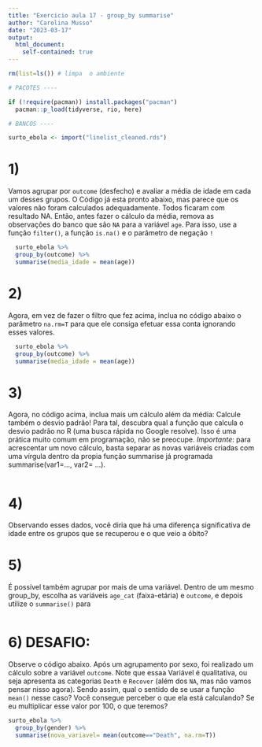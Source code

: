 ```yaml
---
title: "Exercicio aula 17 - group_by summarise"
author: "Carolina Musso"
date: "2023-03-17"
output:
  html_document:
    self-contained: true
---
```


```r
rm(list=ls()) # limpa  o ambiente

# PACOTES ----

if (!require(pacman)) install.packages("pacman")
  pacman::p_load(tidyverse, rio, here)

# BANCOS ----

surto_ebola <- import("linelist_cleaned.rds")

```

# 1) 
Vamos agrupar por `outcome` (desfecho) e avaliar a média de idade em cada um desses grupos. O Código já esta pronto abaixo, mas parece que os valores não foram calculados adequadamente.  Todos ficaram com resultado NA. Então, antes fazer o cálculo da média, remova as observações do banco que são `NA` para a variável `age`. Para isso, use a função `filter()`, a função `is.na()` e o parâmetro de negação `!`

```r
  surto_ebola %>% 
  group_by(outcome) %>% 
  summarise(media_idade = mean(age))
```

# 2)
Agora, em vez de fazer o filtro que fez acima, inclua no código abaixo o parâmetro `na.rm=T` para que ele consiga efetuar essa conta ignorando esses valores. 

```r
  surto_ebola %>% 
  group_by(outcome) %>% 
  summarise(media_idade = mean(age))
```

# 3) 
Agora, no código acima, inclua mais um cálculo além da média: Calcule também o desvio padrão! Para tal, descubra qual a função que calcula o desvio padrão no R (uma busca rápida no Google resolve). Isso é uma prática muito comum em programação, não se preocupe. *Importante*: para acrescentar um novo cálculo, basta separar as novas variáveis criadas com uma vírgula dentro da propia função summarise já programada summarise(var1=..., var2= ...).

```r

```

# 4) 

Observando esses dados, você diria que há uma diferença significativa de idade entre os grupos que se recuperou e o que veio a óbito?

# 5) 

É possível também agrupar por mais de uma variável. Dentro de um mesmo group_by, escolha as variáveis `age_cat` (faixa-etária) e `outcome`, e depois utilize o `summarise()` para 

```r

```


# 6) DESAFIO: 

Observe o código abaixo. Após um agrupamento por sexo, foi realizado um cálculo sobre a variável `outcome`. Note que essaa Variável é qualitativa, ou seja apresenta as categorias `Death` e `Recover` (além dos `NA`, mas não vamos pensar nisso agora). Sendo assim, qual o sentido de se usar a função `mean()` nesse caso? Você consegue perceber o que ela está calculando? Se eu multiplicar esse valor por 100, o que teremos?

```r
surto_ebola %>% 
  group_by(gender) %>% 
  summarise(nova_variavel= mean(outcome=="Death", na.rm=T))
```
